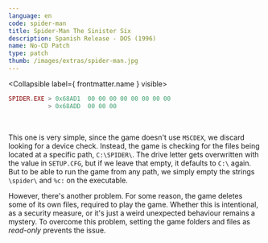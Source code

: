```yaml
---
language: en
code: spider-man
title: Spider-Man The Sinister Six
description: Spanish Release - DOS (1996)
name: No-CD Patch
type: patch
thumb: /images/extras/spider-man.jpg
---
```


<Collapsible label={ frontmatter.name } visible>
```lua
SPIDER.EXE > 0x68AD1  00 00 00 00 00 00 00 00
           > 0x68ADD  00 00 00
```
</Collapsible>

<br />

This one is very simple, since the game doesn't use `MSCDEX`, we discard looking for a device check. Instead, the game is checking for the files being located at a specific path, `C:\SPIDER\`. The drive letter gets overwritten with the value in `SETUP.CFG`, but if we leave that empty, it defaults to `C:\` again. But to be able to run the game from any path, we simply empty the strings `\spider\` and `%c:` on the executable.

However, there's another problem. For some reason, the game deletes some of its own files, required to play the game. Whether this is intentional, as a security measure, or it's just a weird unexpected behaviour remains a mystery. To overcome this problem, setting the game folders and files as *read-only* prevents the issue.
